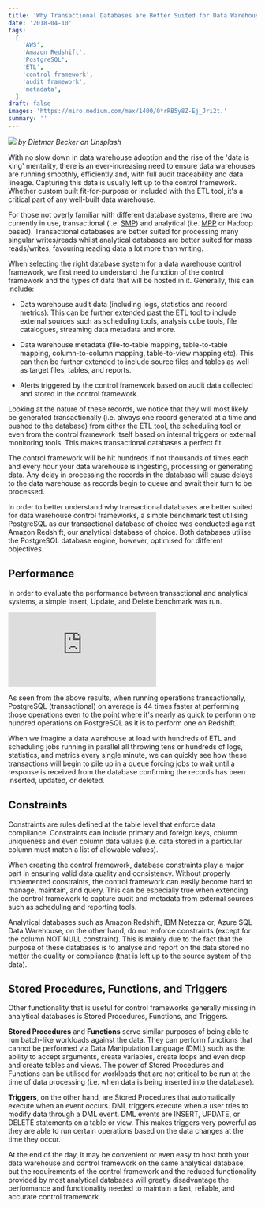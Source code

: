 ```yaml
---
title: 'Why Transactional Databases are Better Suited for Data Warehouse Control Frameworks'
date: '2018-04-10'
tags:
  [
    'AWS',
    'Amazon Redshift',
    'PostgreSQL',
    'ETL',
    'control framework',
    'audit framework',
    'metadata',
  ]
draft: false
images: 'https://miro.medium.com/max/1400/0*rRB5y8Z-Ej_Jri2t.'
summary: ''
---
```


![](https://miro.medium.com/max/1400/0*rRB5y8Z-Ej_Jri2t.)
_by Dietmar Becker on Unsplash_

With no slow down in data warehouse adoption and the rise of the 'data is king' mentality, there is an ever-increasing need to ensure data warehouses are running smoothly, efficiently and, with full audit traceability and data lineage. Capturing this data is usually left up to the control framework. Whether custom built fit-for-purpose or included with the ETL tool, it's a critical part of any well-built data warehouse.

For those not overly familiar with different database systems, there are two currently in use, transactional (i.e. [SMP](https://en.wikipedia.org/wiki/Symmetric_multiprocessing)) and analytical (i.e. [MPP](https://en.wikipedia.org/wiki/Massively_parallel) or Hadoop based). Transactional databases are better suited for processing many singular writes/reads whilst analytical databases are better suited for mass reads/writes, favouring reading data a lot more than writing.

When selecting the right database system for a data warehouse control framework, we first need to understand the function of the control framework and the types of data that will be hosted in it. Generally, this can include:

- Data warehouse audit data (including logs, statistics and record metrics). This can be further extended past the ETL tool to include external sources such as scheduling tools, analysis cube tools, file catalogues, streaming data metadata and more.

- Data warehouse metadata (file-to-table mapping, table-to-table mapping, column-to-column mapping, table-to-view mapping etc). This can then be further extended to include source files and tables as well as target files, tables, and reports.

- Alerts triggered by the control framework based on audit data collected and stored in the control framework.

Looking at the nature of these records, we notice that they will most likely be generated transactionally (i.e. always one record generated at a time and pushed to the database) from either the ETL tool, the scheduling tool or even from the control framework itself based on internal triggers or external monitoring tools. This makes transactional databases a perfect fit.

The control framework will be hit hundreds if not thousands of times each and every hour your data warehouse is ingesting, processing or generating data. Any delay in processing the records in the database will cause delays to the data warehouse as records begin to queue and await their turn to be processed.

In order to better understand why transactional databases are better suited for data warehouse control frameworks, a simple benchmark test utilising PostgreSQL as our transactional database of choice was conducted against Amazon Redshift, our analytical database of choice. Both databases utilise the PostgreSQL database engine, however, optimised for different objectives.

## Performance

In order to evaluate the performance between transactional and analytical systems, a simple Insert, Update, and Delete benchmark was run.

<iframe src="https://medium.com/media/d7617bca129bc3f667c7140d22755fe9" frameborder="0"></iframe>

As seen from the above results, when running operations transactionally, PostgreSQL (transactional) on average is 44 times faster at performing those operations even to the point where it's nearly as quick to perform one hundred operations on PostgreSQL as it is to perform one on Redshift.

When we imagine a data warehouse at load with hundreds of ETL and scheduling jobs running in parallel all throwing tens or hundreds of logs, statistics, and metrics every single minute, we can quickly see how these transactions will begin to pile up in a queue forcing jobs to wait until a response is received from the database confirming the records has been inserted, updated, or deleted.

## Constraints

Constraints are rules defined at the table level that enforce data compliance. Constraints can include primary and foreign keys, column uniqueness and even column data values (i.e. data stored in a particular column must match a list of allowable values).

When creating the control framework, database constraints play a major part in ensuring valid data quality and consistency. Without properly implemented constraints, the control framework can easily become hard to manage, maintain, and query. This can be especially true when extending the control framework to capture audit and metadata from external sources such as scheduling and reporting tools.

Analytical databases such as Amazon Redshift, IBM Netezza or, Azure SQL Data Warehouse, on the other hand, do not enforce constraints (except for the column NOT NULL constraint). This is mainly due to the fact that the purpose of these databases is to analyse and report on the data stored no matter the quality or compliance (that is left up to the source system of the data).

## Stored Procedures, Functions, and Triggers

Other functionality that is useful for control frameworks generally missing in analytical databases is Stored Procedures, Functions, and Triggers.

**Stored Procedures** and **Functions** serve similar purposes of being able to run batch-like workloads against the data. They can perform functions that cannot be performed via Data Manipulation Language (DML) such as the ability to accept arguments, create variables, create loops and even drop and create tables and views. The power of Stored Procedures and Functions can be utilised for workloads that are not critical to be run at the time of data processing (i.e. when data is being inserted into the database).

**Triggers**, on the other hand, are Stored Procedures that automatically execute when an event occurs. DML triggers execute when a user tries to modify data through a DML event. DML events are INSERT, UPDATE, or DELETE statements on a table or view. This makes triggers very powerful as they are able to run certain operations based on the data changes at the time they occur.

At the end of the day, it may be convenient or even easy to host both your data warehouse and control framework on the same analytical database, but the requirements of the control framework and the reduced functionality provided by most analytical databases will greatly disadvantage the performance and functionality needed to maintain a fast, reliable, and accurate control framework.
